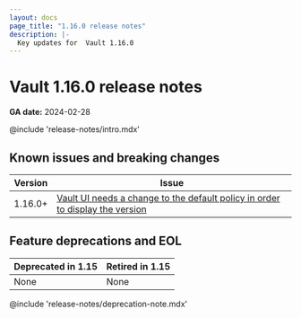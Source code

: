 ```yaml
---
layout: docs
page_title: "1.16.0 release notes"
description: |-
  Key updates for  Vault 1.16.0
---
```


# Vault 1.16.0 release notes

**GA date:** 2024-02-28

@include 'release-notes/intro.mdx'

## Known issues and breaking changes

| Version         | Issue                                                                                                                                                                                                                             |
|-----------------|-----------------------------------------------------------------------------------------------------------------------------------------------------------------------------------------------------------------------------------|
| 1.16.0+         | [Vault UI needs a change to the default policy in order to display the version](/vault/docs/upgrading/upgrade-to-1.16.x#default-policy-changes)                                                                                                                |


## Feature deprecations and EOL

Deprecated in 1.15 | Retired in 1.15
------------------ | ---------------
None | None

@include 'release-notes/deprecation-note.mdx'
